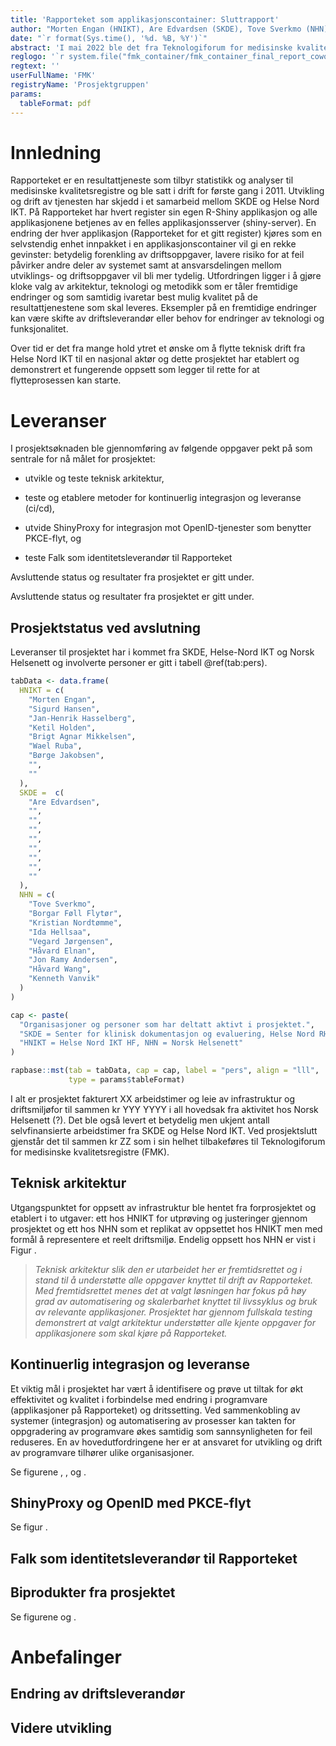 ```yaml
---
title: 'Rapporteket som applikasjonscontainer: Sluttrapport'
author: "Morten Engan (HNIKT), Are Edvardsen (SKDE), Tove Sverkmo (NHN)"
date: "`r format(Sys.time(), '%d. %B, %Y')`"
abstract: 'I mai 2022 ble det fra Teknologiforum for medisinske kvalitetsregistre (FMK) søkt om delfinansiering for tilrettelegging av en mer standardisert og "skybasert" drift av Rapporteket, primært hos Norsk Helsenett. Prosjektet fikk innvilget søknaden i juni og arbeidet startet påfølgende høst i et samarbeid mellom SKDE, Helse Nord IKT og Norsk Helsenett. Ved avslutning i februar 2023 har prosjektet etablert og demonstrert et fungerende oppsett som kan tas i bruk i en fremtidig flytteprosess. I dette ligger det blant annet en definert teknisk arkitektur, ny mellomvare som ivaretar og styrker kjerneegenskaper for applikasjoner på Rapporteket, bruk av eksterne tjenester for autentisering og autorisasjon samt stor skalerbarhet i et fremtidsrettet driftsmiljø. Utover å legge til rette for flytting vil også følgende gevinster kunne forventes: økt utviklingstakt og kvalitet for applikasjoner, mer tydelig ansvarsfordeling mellom applikasjons-utvikling og -drift, forenklet og rimeligere drift og færre avhengigheter til spesifikke komponenter og leverandører.'
reglogo: '`r system.file("fmk_container/fmk_container_final_report_coworker.png", package = "rapporteket")`'
regtext: ''
userFullName: 'FMK'
registryName: 'Prosjektgruppen'
params:
  tableFormat: pdf
---
```


# Innledning
Rapporteket er en resultattjeneste som tilbyr statistikk og analyser til medisinske kvalitetsregistre og ble satt i drift for første gang i 2011. Utvikling og drift av tjenesten har skjedd i et samarbeid mellom SKDE og Helse Nord IKT. På Rapporteket har hvert register sin egen R-Shiny applikasjon og alle applikasjonene betjenes av en felles applikasjonsserver (shiny-server). En endring der hver applikasjon (Rapporteket for et gitt register) kjøres som en selvstendig enhet innpakket i en applikasjonscontainer vil gi en rekke gevinster: betydelig forenkling av driftsoppgaver, lavere risiko for at feil påvirker andre deler av systemet samt at ansvarsdelingen mellom utviklings- og driftsoppgaver vil bli mer tydelig. Utfordringen ligger i å gjøre kloke valg av arkitektur, teknologi og metodikk som er tåler fremtidige endringer og som samtidig ivaretar best mulig kvalitet på de resultattjenestene som skal leveres. Eksempler på en fremtidige endringer kan være skifte av driftsleverandør eller behov for endringer av teknologi og funksjonalitet.

Over tid er det fra mange hold ytret et ønske om å flytte teknisk drift fra Helse Nord IKT til en nasjonal aktør og dette prosjektet har etablert og demonstrert et fungerende oppsett som legger til rette for at flytteprosessen kan starte.


# Leveranser

I prosjektsøknaden ble gjennomføring av følgende oppgaver pekt på som sentrale for nå målet for prosjektet:

* utvikle og teste teknisk arkitektur,

* teste og etablere metoder for kontinuerlig integrasjon og leveranse (ci/cd),

* utvide ShinyProxy for integrasjon mot OpenID-tjenester som benytter PKCE-flyt, og

* teste Falk som identitetsleverandør til Rapporteket

Avsluttende status og resultater fra prosjektet er gitt under.

Avsluttende status og resultater fra prosjektet er gitt under.

## Prosjektstatus ved avslutning
Leveranser til prosjektet har i kommet fra SKDE, Helse-Nord IKT og Norsk Helsenett og involverte personer er gitt i tabell \@ref(tab:pers).

```r
tabData <- data.frame(
  HNIKT = c(
    "Morten Engan",
    "Sigurd Hansen",
    "Jan-Henrik Hasselberg",
    "Ketil Holden",
    "Brigt Agnar Mikkelsen",
    "Wael Ruba",
    "Børge Jakobsen",
    "",
    ""
  ),
  SKDE =  c(
    "Are Edvardsen",
    "",
    "",
    "",
    "",
    "",
    "",
    "",
    ""
  ),
  NHN = c(
    "Tove Sverkmo",
    "Borgar Føll Flytør",
    "Kristian Nordtømme",
    "Ida Hellsaa",
    "Vegard Jørgensen",
    "Håvard Elnan",
    "Jon Ramy Andersen",
    "Håvard Wang",
    "Kenneth Vanvik"
  )
)

cap <- paste(
  "Organisasjoner og personer som har deltatt aktivt i prosjektet.",
  "SKDE = Senter for klinisk dokumentasjon og evaluering, Helse Nord RHF,",
  "HNIKT = Helse Nord IKT HF, NHN = Norsk Helsenett"
)

rapbase::mst(tab = tabData, cap = cap, label = "pers", align = "lll",
             type = params$tableFormat)

```

I alt er prosjektet fakturert XX arbeidstimer og leie av infrastruktur og driftsmiljøfor til sammen kr YYY YYYY i all hovedsak fra aktivitet hos Norsk Helsenett (?). Det ble også levert et betydelig men ukjent antall selvfinansierte arbeidstimer fra SKDE og Helse Nord IKT. Ved prosjektslutt gjenstår det til sammen kr ZZ som i sin helhet tilbakeføres til Teknologiforum for medisinske kvalitetsregistre (FMK).

## Teknisk arkitektur
Utgangspunktet for oppsett av infrastruktur ble hentet fra forprosjektet og etablert i to utgaver: ett hos HNIKT for utprøving og justeringer gjennom prosjektet og ett hos NHN som et replikat av oppsettet hos HNIKT men med formål å representere et reelt driftsmiljø. Endelig oppsett hos NHN er vist i Figur \ref{fig:arch}.

> _Teknisk arkitektur slik den er utarbeidet her er fremtidsrettet og i stand til å understøtte alle oppgaver knyttet til drift av Rapporteket. Med fremtidsrettet menes det at valgt løsningen har fokus på høy grad av automatisering og skalerbarhet knyttet til livssyklus og bruk av relevante applikasjoner. Prosjektet har gjennom fullskala testing demonstrert at valgt arkitektur understøtter alle kjente oppgaver for applikasjonere som skal kjøre på Rapporteket._ 

\begin{figure}[H]
%\includegraphics[width=0.95\textwidth, height=!]{/home/rstudio/rapporteket/inst/fmk_container/arch.png}
\includegraphics[width=0.95\textwidth, height=!]{`r system.file("fmk_container/arch.png", package = "rapporteket")`}
\centering
\caption{Systembeskrivelse av driftsmiljø for Rapporteket hos Norsk Helsenett.}
\label{fig:arch}
\end{figure}


## Kontinuerlig integrasjon og leveranse
Et viktig mål i prosjektet har vært å identifisere og prøve ut tiltak for økt effektivitet og kvalitet i forbindelse med endring i programvare (applikasjoner på Rapporteket) og dritssetting. Ved sammenkobling av systemer (integrasjon) og automatisering av prosesser kan takten for oppgradering av programvare økes samtidig som sannsynligheten for feil reduseres. En av hovedutfordringene her er at ansvaret for utvikling og drift av programvare tilhører ulike organisasjoner.

Se figurene \ref{fig:baseimage}, \ref{fig:appimage}, \ref{fig:deploy} og \ref{fig:cicd}.

\begin{figure}[H]
\includegraphics[width=0.95\textwidth, height=!]{`r system.file("fmk_container/base_image.png", package = "rapporteket")`}
\centering
\caption{Skisse av automatisert og manuelle prosesser for etablering av basis image for container applikasjoner (registre) på Rapporteket. Basis imaget inneholder i hovedsak et tynt OS og programvaremiljøet R.}
\label{fig:baseimage}
\end{figure}

\begin{figure}[H]
\includegraphics[width=0.95\textwidth, height=!]{`r system.file("fmk_container/app_image.png", package = "rapporteket")`}
\centering
\caption{Skisse av automatiserte og manuelle prosesser for etablering av et container image for et gitt register på Rapporteket. Imaget bygger på et basis image (over) og R-koden som ligger til grunn for et gitt register på Rapporteket.}
\label{fig:appimage}
\end{figure}

\begin{figure}[H]
\includegraphics[width=0.95\textwidth, height=!]{`r system.file("fmk_container/deploy.png", package = "rapporteket")`}
\centering
\caption{Skisse av prosessen for driftsetting av container applikasjoner. De to fargekodede radene angir ansvarsområdene og kolonnene skiller mellom prosessene for deploy til kvalitetskontroll (QA) og produksjon.}
\label{fig:deploy}
\end{figure}

\begin{figure}[H]
\includegraphics[width=0.95\textwidth, height=!]{`r system.file("fmk_container/ci_cd.png", package = "rapporteket")`}
\centering
\caption{Skjermdump av offentlig image register (hub.docker.com) og privat register hos Norsk Helsenett (Harbor)}
\label{fig:cicd}
\end{figure}



## ShinyProxy og OpenID med PKCE-flyt

Se figur \ref{fig:spdeploy}.

\begin{figure}[H]
\includegraphics[width=0.95\textwidth, height=!]{`r system.file("fmk_container/sp_deploy.png", package = "rapporteket")`}
\centering
\caption{Skjermdump av deploy av ShinyProxy gjennom Argo CD i driftsmiljøet hos Norsk Helsenett.}
\label{fig:spdeploy}
\end{figure}

## Falk som identitetsleverandør til Rapporteket

## Biprodukter fra prosjektet

Se figurene \ref{fig:luablanor} og \ref{fig:scablanor}.

\begin{figure}[H]
\includegraphics[width=0.95\textwidth, height=!]{`r system.file("fmk_container/LU_ablanor.png", package = "rapporteket")`}
\centering
\caption{Nasjonalt register for ablasjonsbehandling og elektrofysiologi i Norge (AblaNor) ble brukt som testregister i prosjektet. Bildet noen av funksjonalitetene i denne applikasjonen: bruk av prefabrikkerte (staging) data og brukerstyrt rapportabonnement.}
\label{fig:luablanor}
\end{figure}

\begin{figure}[H]
\includegraphics[width=0.95\textwidth, height=!]{`r system.file("fmk_container/SC_ablanor.png", package = "rapporteket")`}
\centering
\caption{Illustrasjon av ulike brukertilganger basert på informasjon fra innloggingstjenesten (Falk) og lokalt tilgangstree.}
\label{fig:scablanor}
\end{figure}


# Anbefalinger

## Endring av driftsleverandør

## Videre utvikling


